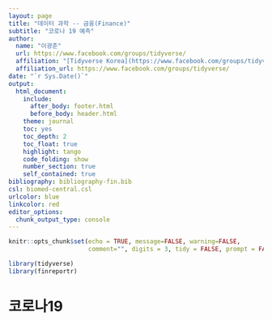 ```yaml
---
layout: page
title: "데이터 과학 -- 금융(Finance)"
subtitle: "코로나 19 예측"
author:
  name: "이광춘"
  url: https://www.facebook.com/groups/tidyverse/
  affiliation: "[Tidyverse Korea](https://www.facebook.com/groups/tidyverse/)"
  affiliation_url: https://www.facebook.com/groups/tidyverse/
date: "`r Sys.Date()`"
output:
  html_document: 
    include:
      after_body: footer.html
      before_body: header.html
    theme: journal
    toc: yes
    toc_depth: 2
    toc_float: true
    highlight: tango
    code_folding: show
    number_section: true
    self_contained: true
bibliography: bibliography-fin.bib
csl: biomed-central.csl
urlcolor: blue
linkcolor: red
editor_options: 
  chunk_output_type: console
---
```


```r
knitr::opts_chunk$set(echo = TRUE, message=FALSE, warning=FALSE,
                      comment="", digits = 3, tidy = FALSE, prompt = FALSE, fig.align = 'center')

library(tidyverse)
library(finreportr)
```

# 코로나19 
